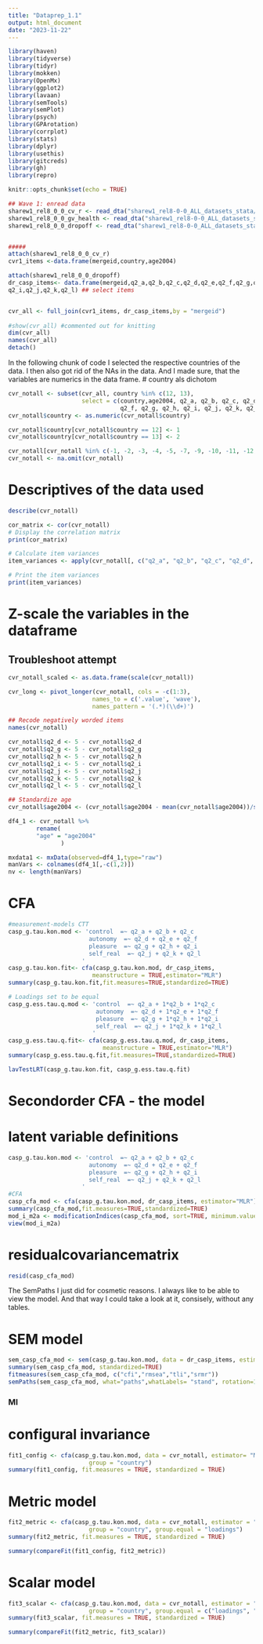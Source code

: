 ```yaml
---
title: "Dataprep_1.1"
output: html_document
date: "2023-11-22"
---
```

```r

library(haven)
library(tidyverse)
library(tidyr)
library(mokken)
library(OpenMx)
library(ggplot2)
library(lavaan)
library(semTools)
library(semPlot)
library(psych)
library(GPArotation)
library(corrplot)
library(stats)
library(dplyr)
library(usethis)
library(gitcreds)
library(gh)
library(repro)

```


```r
knitr::opts_chunk$set(echo = TRUE)

## Wave 1: enread data 
sharew1_rel8_0_0_cv_r <- read_dta("sharew1_rel8-0-0_ALL_datasets_stata/sharew1_rel8-0-0_cv_r.dta")
sharew1_rel8_0_0_gv_health <- read_dta("sharew1_rel8-0-0_ALL_datasets_stata/sharew1_rel8-0-0_gv_health.dta")
sharew1_rel8_0_0_dropoff <- read_dta("sharew1_rel8-0-0_ALL_datasets_stata/sharew1_rel8-0-0_dropoff.dta")


#####
attach(sharew1_rel8_0_0_cv_r)
cvr1_items <-data.frame(mergeid,country,age2004)

attach(sharew1_rel8_0_0_dropoff)
dr_casp_items<- data.frame(mergeid,q2_a,q2_b,q2_c,q2_d,q2_e,q2_f,q2_g,q2_h,
q2_i,q2_j,q2_k,q2_l) ## select items


cvr_all <- full_join(cvr1_items, dr_casp_items,by = "mergeid")
 
#show(cvr_all) #commented out for knitting 
dim(cvr_all)  
names(cvr_all)
detach()
```
In the following chunk of code I selected the respective countries of the data.
I then also got rid of the NAs in the data. And I made sure, that the variables 
are numerics in the data frame.
# country als dichotom
```r
cvr_notall <- subset(cvr_all, country %in% c(12, 13), 
                     select = c(country,age2004, q2_a, q2_b, q2_c, q2_d, q2_e, 
                                q2_f, q2_g, q2_h, q2_i, q2_j, q2_k, q2_l))
cvr_notall$country <- as.numeric(cvr_notall$country)

cvr_notall$country[cvr_notall$country == 12] <- 1
cvr_notall$country[cvr_notall$country == 13] <- 2

cvr_notall[cvr_notall %in% c(-1, -2, -3, -4, -5, -7, -9, -10, -11, -12, -13, -14, -15, -16)] <- NA
cvr_notall <- na.omit(cvr_notall)

```

# Descriptives of the data used
```r
describe(cvr_notall)

cor_matrix <- cor(cvr_notall)
# Display the correlation matrix
print(cor_matrix)

# Calculate item variances
item_variances <- apply(cvr_notall[, c("q2_a", "q2_b", "q2_c", "q2_d", "q2_e", "q2_f", "q2_g", "q2_h", "q2_i", "q2_j", "q2_k", "q2_l")], 2, var)

# Print the item variances
print(item_variances)
```

# Z-scale the variables in the dataframe
## Troubleshoot attempt
```r
cvr_notall_scaled <- as.data.frame(scale(cvr_notall))

```

```r
cvr_long <- pivot_longer(cvr_notall, cols = -c(1:3), 
                        names_to = c('.value', 'wave'), 
                        names_pattern = '(.*)(\\d+)')

```


```r
## Recode negatively worded items
names(cvr_notall)

cvr_notall$q2_d <- 5 - cvr_notall$q2_d
cvr_notall$q2_g <- 5 - cvr_notall$q2_g
cvr_notall$q2_h <- 5 - cvr_notall$q2_h
cvr_notall$q2_i <- 5 - cvr_notall$q2_i
cvr_notall$q2_j <- 5 - cvr_notall$q2_j
cvr_notall$q2_k <- 5 - cvr_notall$q2_k
cvr_notall$q2_l <- 5 - cvr_notall$q2_l

## Standardize age
cvr_notall$age2004 <- (cvr_notall$age2004 - mean(cvr_notall$age2004))/sd(cvr_notall$age2004)

```
```r
df4_1 <- cvr_notall %>% 
        rename(
        "age" = "age2004"
               ) 
```

```r
mxdata1 <- mxData(observed=df4_1,type="raw")
manVars <- colnames(df4_1[,-c(1,2)])
nv <- length(manVars)

```

# CFA
```r
#measurement-models CTT
casp_g.tau.kon.mod <- 'control  =~ q2_a + q2_b + q2_c
                       autonomy  =~ q2_d + q2_e + q2_f
                       pleasure  =~ q2_g + q2_h + q2_i
                       self_real  =~ q2_j + q2_k + q2_l
                     '
casp_g.tau.kon.fit<- cfa(casp_g.tau.kon.mod, dr_casp_items,
                        meanstructure = TRUE,estimator="MLR")
summary(casp_g.tau.kon.fit,fit.measures=TRUE,standardized=TRUE)

# Loadings set to be equal
casp_g.ess.tau.q.mod <- 'control  =~ q2_a + 1*q2_b + 1*q2_c
                         autonomy  =~ q2_d + 1*q2_e + 1*q2_f
                         pleasure  =~ q2_g + 1*q2_h + 1*q2_i
                         self_real  =~ q2_j + 1*q2_k + 1*q2_l
                        '
casp_g.ess.tau.q.fit<- cfa(casp_g.ess.tau.q.mod, dr_casp_items,
                           meanstructure = TRUE,estimator="MLR")
summary(casp_g.ess.tau.q.fit,fit.measures=TRUE,standardized=TRUE)

lavTestLRT(casp_g.tau.kon.fit, casp_g.ess.tau.q.fit)

```

# Secondorder CFA - the model
# latent variable definitions
```r
casp_g.tau.kon.mod <- 'control  =~ q2_a + q2_b + q2_c
                       autonomy  =~ q2_d + q2_e + q2_f
                       pleasure  =~ q2_g + q2_h + q2_i
                       self_real  =~ q2_j + q2_k + q2_l
                     '
#CFA
casp_cfa_mod <- cfa(casp_g.tau.kon.mod, dr_casp_items, estimator="MLR") 
summary(casp_cfa_mod,fit.measures=TRUE,standardized=TRUE)
mod_i_m2a <- modificationIndices(casp_cfa_mod, sort=TRUE, minimum.value = 3)
view(mod_i_m2a)
```

# residualcovariancematrix
```r
resid(casp_cfa_mod)
```

The SemPaths I just did for cosmetic reasons. I always like to be able to view 
the model. And that way I could take a look at it, consisely, without any 
tables.

# SEM model
```r
sem_casp_cfa_mod <- sem(casp_g.tau.kon.mod, data = dr_casp_items, estimator= "mlr")
summary(sem_casp_cfa_mod, standardized=TRUE)
fitmeasures(sem_casp_cfa_mod, c("cfi","rmsea","tli","srmr"))
semPaths(sem_casp_cfa_mod, what="paths",whatLabels= "stand", rotation=1)

```

### MI
# configural invariance
```r
fit1_config <- cfa(casp_g.tau.kon.mod, data = cvr_notall, estimator= "MLR",
                       group = "country")
summary(fit1_config, fit.measures = TRUE, standardized = TRUE)
```

# Metric model
```r
fit2_metric <- cfa(casp_g.tau.kon.mod, data = cvr_notall, estimator = "MLR",
                       group = "country", group.equal = "loadings")
summary(fit2_metric, fit.measures = TRUE, standardized = TRUE)

summary(compareFit(fit1_config, fit2_metric))
```

# Scalar model
```r
fit3_scalar <- cfa(casp_g.tau.kon.mod, data = cvr_notall, estimator = "MLR",
                       group = "country", group.equal = c("loadings", "intercepts"))
summary(fit3_scalar, fit.measures = TRUE, standardized = TRUE)

summary(compareFit(fit2_metric, fit3_scalar))
```